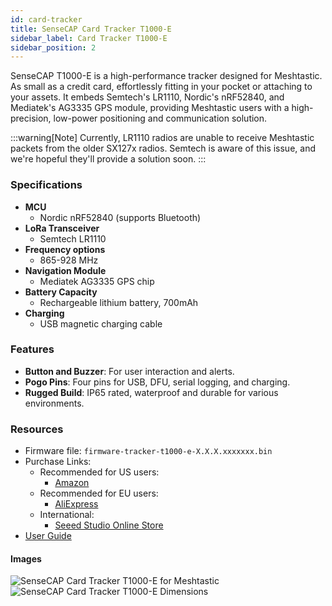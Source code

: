 ```yaml
---
id: card-tracker
title: SenseCAP Card Tracker T1000-E
sidebar_label: Card Tracker T1000-E
sidebar_position: 2
---
```


SenseCAP T1000-E is a high-performance tracker designed for Meshtastic. As small as a credit card, effortlessly fitting in your pocket or attaching to your assets. It embeds Semtech's LR1110, Nordic's nRF52840, and Mediatek's AG3335 GPS module, providing Meshtastic users with a high-precision, low-power positioning and communication solution.

:::warning[Note]
Currently, LR1110 radios are unable to receive Meshtastic packets from the older SX127x radios. Semtech is aware of this issue, and we're hopeful they'll provide a solution soon.
:::

### Specifications

- **MCU**
  - Nordic nRF52840 (supports Bluetooth)
- **LoRa Transceiver**
  - Semtech LR1110
- **Frequency options**
  - 865-928 MHz
- **Navigation Module**
  - Mediatek AG3335 GPS chip
- **Battery Capacity**
  - Rechargeable lithium battery, 700mAh
- **Charging**
  - USB magnetic charging cable

### Features

- **Button and Buzzer**: For user interaction and alerts.
- **Pogo Pins**: Four pins for USB, DFU, serial logging, and charging.
- **Rugged Build**: IP65 rated, waterproof and durable for various environments.

### Resources

- Firmware file: `firmware-tracker-t1000-e-X.X.X.xxxxxxx.bin`
- Purchase Links:
  - Recommended for US users:
    - [Amazon](https://www.amazon.com/dp/B0DJ6KGXKB)
  - Recommended for EU users:
    - [AliExpress](https://www.aliexpress.us/item/3256807287978389.html?gatewayAdapt=glo2usa)
  - International:
    - [Seeed Studio Online Store](https://www.seeedstudio.com/SenseCAP-Card-Tracker-T1000-E-for-Meshtastic-p-5913.html)
- [User Guide](https://wiki.seeedstudio.com/sensecap_t1000_e/)

#### Images

![SenseCAP Card Tracker T1000-E for Meshtastic](/img/hardware/seeed/t1000-e-meshtastic.webp)
![SenseCAP Card Tracker T1000-E Dimensions](/img/hardware/seeed/t1000-e-hardware.webp)
